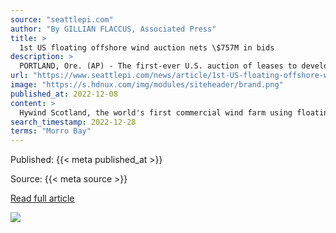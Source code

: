 ```yaml
---
source: "seattlepi.com"
author: "By GILLIAN FLACCUS, Associated Press"
title: >
  1st US floating offshore wind auction nets \$757M in bids
description: >
  PORTLAND, Ore. (AP) - The first-ever U.S. auction of leases to develop commercial-scale floating wind farms in the deep waters off the West Coast attracted $757 million in winning bids Wednesday from mostly European companies, in a project watched by other re…
url: "https://www.seattlepi.com/news/article/1st-US-floating-offshore-wind-auction-nets-757M-17638903.php"
image: "https://s.hdnux.com/img/modules/siteheader/brand.png"
published_at: 2022-12-08
content: >
  Hywind Scotland, the world's first commercial wind farm using floating wind turbines, is visible off the coast of Scotland in August 2017. Tuesday, Dec. 6, 2022, marks the first-ever U.S. auction for… [+4076 chars]
search_timestamp: 2022-12-28
terms: "Morro Bay"
---
```



Published: {{< meta published_at >}}


Source: {{< meta source >}}


[Read full article]({{< meta url >}})



![](`r rmarkdown::metadata$image[1]`)
